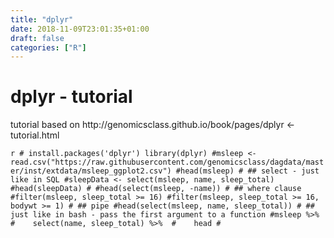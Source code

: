 ```yaml
---
title: "dplyr"
date: 2018-11-09T23:01:35+01:00
draft: false
categories: ["R"]
---
```

# dplyr - tutorial

tutorial based on
http://genomicsclass.github.io/book/pages/dplyr <- tutorial.html

```r
# install.packages('dplyr')
library(dplyr)
#msleep <- read.csv("https://raw.githubusercontent.com/genomicsclass/dagdata/master/inst/extdata/msleep_ggplot2.csv")
#head(msleep)
#
## select - just like in SQL
#sleepData <- select(msleep, name, sleep_total)
#head(sleepData)
#
#head(select(msleep, -name))
#
## where clause
#filter(msleep, sleep_total >= 16)
#filter(msleep, sleep_total >= 16, bodywt >= 1)
#
## pipe
#head(select(msleep, name, sleep_total))
#
## just like in bash - pass the first argument to a function
#msleep %>% 
#    select(name, sleep_total) %>% 
#    head
#```
